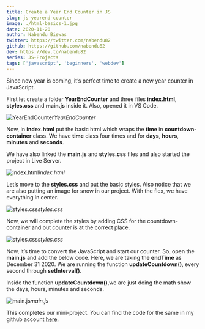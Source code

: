 ```yaml
---
title: Create a Year End Counter in JS
slug: js-yearend-counter
image: ./html-basics-1.jpg
date: 2020-11-20
author: Nabendu Biswas
twitter: https://twitter.com/nabendu82
github: https://github.com/nabendu82
dev: https://dev.to/nabendu82
series: JS-Projects
tags: ['javascript', 'beginners', 'webdev']
---
```


Since new year is coming, it’s perfect time to create a new year counter in JavaScript.

First let create a folder **YearEndCounter** and three files **index.html**, **styles.css** and **main.js** inside it. Also, opened it in VS Code.

![YearEndCounter](https://ik.imagekit.io/thewebdev/JS-Projects/YearEnd-Counter/1_1__cwW_Ss1Daa.png)*YearEndCounter*

Now, in **index.html** put the basic html which wraps the **time** in **countdown-container** class. We have **time** class four times and for **days**, **hours**, **minutes** and **seconds**.

We have also linked the **main.js** and **styles.css** files and also started the project in Live Server.

![index.html](https://ik.imagekit.io/thewebdev/JS-Projects/YearEnd-Counter/2_1__SMjQNZb92.png)*index.html*

Let’s move to the **styles.css** and put the basic styles. Also notice that we are also putting an image for snow in our project. With the flex, we have everything in center.

![styles.css](https://ik.imagekit.io/thewebdev/JS-Projects/YearEnd-Counter/3_1__FYpQCPh5NN.png)*styles.css*

Now, we will complete the styles by adding CSS for the countdown-container and out counter is at the correct place.

![styles.css](https://ik.imagekit.io/thewebdev/JS-Projects/YearEnd-Counter/4_1__TtccQ4CZti.png)*styles.css*

Now, it’s time to convert the JavaScript and start our counter. So, open the **main.js** and add the below code. Here, we are taking the **endTime** as December 31 2020. We are running the function **updateCountdown()**, every second through **setInterval()**.

Inside the function **updateCountdown()**,we are just doing the math show the days, hours, minutes and seconds.

![main.js](https://ik.imagekit.io/thewebdev/JS-Projects/YearEnd-Counter/5_1__MiRMDlkLT.png)*main.js*

This completes our mini-project. You can find the code for the same in my github account [here](https://github.com/nabendu82/YearEndCounter).